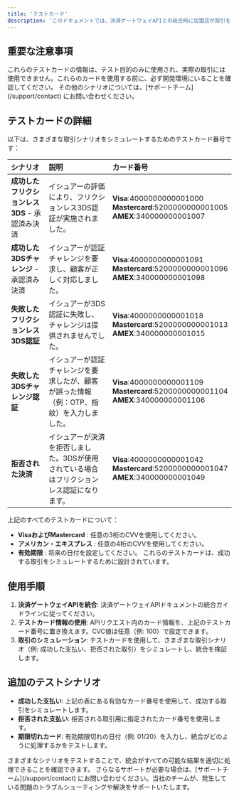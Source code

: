 ```yaml
---
title: 'テストカード'
description: 'このドキュメントでは、決済ゲートウェイAPIとの統合時に加盟店が取引をシミュレートするために使用できるテストクレジットカードの詳細を提供します。これらのテストカードは、実際の取引なしで決済処理システムが正しく機能することを確認するのに役立ちます。'
---
```


## **重要な注意事項**

<Warning>
  これらのテストカードの情報は、テスト目的のみに使用され、実際の取引には使用できません。これらのカードを使用する前に、必ず開発環境にいることを確認してください。
  その他のシナリオについては、[サポートチーム](/support/contact) にお問い合わせください。
</Warning>

## **テストカードの詳細**

以下は、さまざまな取引シナリオをシミュレートするためのテストカード番号です：

| シナリオ | 説明 | カード番号 |
| :-------- | :------------------------------------------------------------ | :------------------------------------------------------------------------------------------------- |
| **成功したフリクションレス3DS** - 承認済み決済 | イシュアーの評価により、フリクションレス3DS認証が実施されました。 | **Visa**:4000000000001000 <br />**Mastercard**:5200000000001005 <br />**AMEX**:340000000001007 |
| **成功した3DSチャレンジ** - 承認済み決済 | イシュアーが認証チャレンジを要求し、顧客が正しく対応しました。 | **Visa**:4000000000001091<br />**Mastercard**:5200000000001096<br />**AMEX**:340000000001098 |
| **失敗したフリクションレス3DS認証** | イシュアーが3DS認証に失敗し、チャレンジは提供されませんでした。 | **Visa**:4000000000001018<br />**Mastercard**:5200000000001013<br />**AMEX**:340000000001015 |
| **失敗した3DSチャレンジ認証** | イシュアーが認証チャレンジを要求したが、顧客が誤った情報（例：OTP、指紋）を入力しました。 | **Visa**:4000000000001109<br />**Mastercard**:5200000000001104<br />**AMEX**:340000000001106 |
| **拒否された決済** | イシュアーが決済を拒否しました。3DSが使用されている場合はフリクションレス認証になります。 | **Visa**:4000000000001042<br />**Mastercard**:5200000000001047<br />**AMEX**:340000000001049 |

<Note>
  上記のすべてのテストカードについて：

  * **VisaおよびMastercard** : 任意の3桁のCVVを使用してください。
  * **アメリカン・エキスプレス** : 任意の4桁のCVVを使用してください。
  * **有効期限** : 将来の日付を設定してください。
    これらのテストカードは、成功する取引をシミュレートするために設計されています。
</Note>

## **使用手順**

1. **決済ゲートウェイAPIを統合**: 決済ゲートウェイAPIドキュメントの統合ガイドラインに従ってください。
2. **テストカード情報の使用**: APIリクエスト内のカード情報を、上記のテストカード番号に置き換えます。CVC値は任意（例: 100）で設定できます。
3. **取引のシミュレーション**: テストカードを使用して、さまざまな取引シナリオ（例: 成功した支払い、拒否された取引）をシミュレートし、統合を検証します。

## **追加のテストシナリオ**

* **成功した支払い**: 上記の表にある有効なカード番号を使用して、成功する取引をシミュレートします。
* **拒否された支払い**: 拒否される取引用に指定されたカード番号を使用します。
* **期限切れカード**: 有効期限切れの日付（例: 01/20）を入力し、統合がどのように処理するかをテストします。

<Tip>
  さまざまなシナリオをテストすることで、統合がすべての可能な結果を適切に処理できることを確認できます。
</Tip>

<Card title="サポートが必要ですか？" icon="life-ring" href="/support/contact">
  さらなるサポートが必要な場合は、[サポートチーム](/support/contact) にお問い合わせください。当社のチームが、発生している問題のトラブルシューティングや解決をサポートいたします。
</Card>
